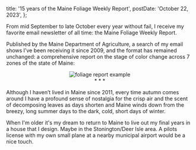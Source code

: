 
  title: '15 years of the Maine Foliage Weekly Report',
  postDate: 'October 22, 2023',
};

From mid September to late October every year without fail, I receive my favorite email newsletter of all time: the Maine Foliage Weekly Report.

Published by the Maine Department of Agriculture, a search of my email shows I’ve been receiving it since 2009, and the format has remained unchanged: a comprehensive report on the stage of color change across 7 zones of the state of Maine:

<center>
  <img alt="foliage report example" src="/maine-foliage-report.jpg" />
</center>

<center>* * *</center>

Although I haven’t lived in Maine since 2011, every time autumn comes around I have a profound sense of nostalgia for the crisp air and the scent of decomposing leaves as days shorten and Maine winds down from the breezy, long summer days to the dark, cold, short days of winter.

When I'm older it's my dream to return to Maine to live out my final years in a house that I design. Maybe in the Stonington/Deer Isle area. A pilots license with my own small plane at a nearby municipal airport would be a nice touch.


